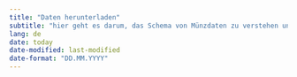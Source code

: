 ```yaml
---
title: "Daten herunterladen"
subtitle: "hier geht es darum, das Schema von Münzdaten zu verstehen und die richtigen Daten herunterzuladen"
lang: de
date: today
date-modified: last-modified
date-format: "DD.MM.YYYY"
---
```

